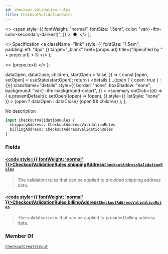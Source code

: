 ```yaml
---
id: checkout-validation-rules
title: CheckoutValidationRules
---
```


  <>
    <span
      style={{
        fontWeight: "normal",
        fontSize: ".5em",
        color: "var(--ifm-color-secondary-darkest)",
      }}
    >
      &nbsp;●&nbsp;
    </span>
  </>
);

  <>
    Specification
    <a
      className="link"
      style={{ fontSize: "1.5em", paddingLeft: "4px" }}
      target="\_blank"
      href={props.url}
      title={"Specified by " + props.url}
    >
      ⎘
    </a>
  </>
);

  <>
    <span className={props.class}>{props.text}</span>
  </>
);


  dataOpen,
  dataClose,
  children,
  startOpen = false,
}) => {
  const [open, setOpen] = useState(startOpen);
  return (
    <details
      {...(open ? { open: true } : {})}
      className="details"
      style={{
        border: "none",
        boxShadow: "none",
        background: "var(--ifm-background-color)",
      }}
    >
      <summary
        onClick={(e) => {
          e.preventDefault();
          setOpen((open) => !open);
        }}
        style={{ listStyle: "none" }}
      >
        {open ? dataOpen : dataClose}
      </summary>
      {open && children}
    </details>
  );
};

No description

```graphql
input CheckoutValidationRules {
  shippingAddress: CheckoutAddressValidationRules
  billingAddress: CheckoutAddressValidationRules
}
```

### Fields

#### [<code style={{ fontWeight: 'normal' }}>CheckoutValidationRules.<b>shippingAddress</b></code>](#)<Bullet />[`CheckoutAddressValidationRules`](../../../api-reference/checkout/inputs/checkout-address-validation-rules) <Badge class="badge badge--secondary" text="input"/> <Badge class="badge badge--secondary" text="checkout"/>

> The validation rules that can be applied to provided shipping address data.

#### [<code style={{ fontWeight: 'normal' }}>CheckoutValidationRules.<b>billingAddress</b></code>](#)<Bullet />[`CheckoutAddressValidationRules`](../../../api-reference/checkout/inputs/checkout-address-validation-rules) <Badge class="badge badge--secondary" text="input"/> <Badge class="badge badge--secondary" text="checkout"/>

> The validation rules that can be applied to provided billing address data.

### Member Of

[`CheckoutCreateInput`](../../../api-reference/checkout/inputs/checkout-create-input) <Badge class="badge badge--secondary" text="input"/>
